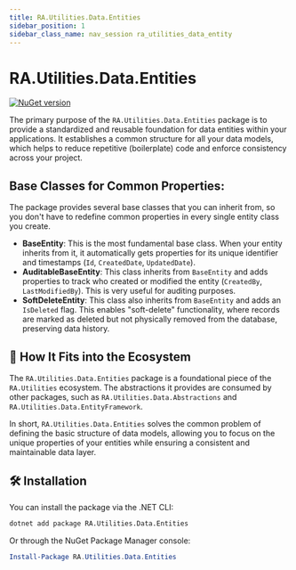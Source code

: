 ```yaml
---
title: RA.Utilities.Data.Entities
sidebar_position: 1
sidebar_class_name: nav_session ra_utilities_data_entity
---
```



<p align="center">
<LogoSvg width={'15rem'} height={'15rem'} />
</p>

# RA.Utilities.Data.Entities

[![NuGet version](https://img.shields.io/nuget/v/RA.Utilities.Data.Entities.svg)](https://www.nuget.org/packages/RA.Utilities.Data.Entities/)

The primary purpose of the `RA.Utilities.Data.Entities` package is to provide a standardized and reusable foundation for data entities within your applications.
It establishes a common structure for all your data models, which helps to reduce repetitive (boilerplate) code and enforce consistency across your project.

## Base Classes for Common Properties:
The package provides several base classes that you can inherit from, so you don't have to redefine common properties in every single entity class you create.

* **BaseEntity**:
This is the most fundamental base class.
When your entity inherits from it, it automatically gets properties for its unique identifier and timestamps (`Id`, `CreatedDate`, `UpdatedDate`).
* **AuditableBaseEntity**:
This class inherits from `BaseEntity` and adds properties to track who created or modified the entity (`CreatedBy`, `LastModifiedBy`).
This is very useful for auditing purposes.
* **SoftDeleteEntity**:
This class also inherits from `BaseEntity` and adds an `IsDeleted` flag.
This enables "soft-delete" functionality, where records are marked as deleted but not physically removed from the database, preserving data history.

## 🧩 How It Fits into the Ecosystem
The `RA.Utilities.Data.Entities` package is a foundational piece of the `RA.Utilities` ecosystem.
The abstractions it provides are consumed by other packages, such as `RA.Utilities.Data.Abstractions` and `RA.Utilities.Data.EntityFramework`.

In short, `RA.Utilities.Data.Entities` solves the common problem of defining the basic structure of data models,
allowing you to focus on the unique properties of your entities while ensuring a consistent and maintainable data layer.

## 🛠️ Installation

You can install the package via the .NET CLI:

```bash
dotnet add package RA.Utilities.Data.Entities
```

Or through the NuGet Package Manager console:

```powershell
Install-Package RA.Utilities.Data.Entities
```


<br />
<br />

<DocCardList />
